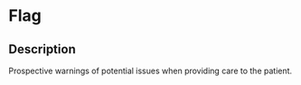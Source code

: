 # Flag
 ## Description 
 Prospective warnings of potential issues when providing care to the patient.